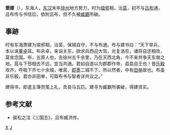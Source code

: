 '''萧建'''（{{bd|?||?|catIdx=X}}），东海人，[[东汉|东汉]]末年[[徐州|徐州]]地方势力，时为[[琅邪|琅邪]]相，治[[莒|莒]]，初不与[[吕布|吕布]]通，吕布传与书信后，依附吕布，但不久被[[臧霸|臧霸]]所破。

== 事跡 ==
时有东海萧建为琅邪相，治莒，保城自守，不与布通。布与建书曰：“天下举兵，本以诛[[董卓|董卓]]耳。布杀卓，来诣关东，欲求兵西迎大驾，光复洛京，诸将自还相攻，莫肯念国。布，五原人也，去徐州五千余里，乃在天西北角，今不来共争天东南之地。莒与下邳相去不远，宜当共通。君如自遂以为郡郡作帝，县县自王也！昔[[乐毅|乐毅]]攻齐，呼吸下齐七十余城，唯莒、[[即墨|即墨]]二城不下，所以然者，中有[[田单|田单]]故也。布虽非乐毅，君亦非田单，可取布书与智者详共议之。”

建得书，即遣主簿赍笺上礼，贡良马五匹。建寻为臧霸所袭破，得建资实。

== 参考文献 ==
*裴松之注《三国志》，吕布臧洪传。

[[Category:东汉人|X]]
[[Category:萧姓|J]]